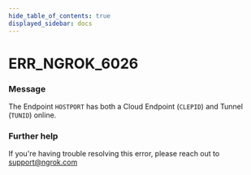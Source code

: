 ```yaml
---
hide_table_of_contents: true
displayed_sidebar: docs
---
```



# ERR_NGROK_6026

### Message
The Endpoint `HOSTPORT` has both a Cloud Endpoint (`CLEPID`) and Tunnel (`TUNID`) online.

<ErrorDetails error='err_ngrok_6026' />


### Further help
If you're having trouble resolving this error, please reach out to [support@ngrok.com](mailto:support@ngrok.com?subject=Help%20with%20ERR_NGROK_6026)

